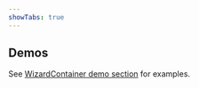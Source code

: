 ```yaml
---
showTabs: true
---
```


## Demos

See [WizardContainer demo section](/uilib/extensions/forms/extended-features/Wizard/Container/demos) for examples.
